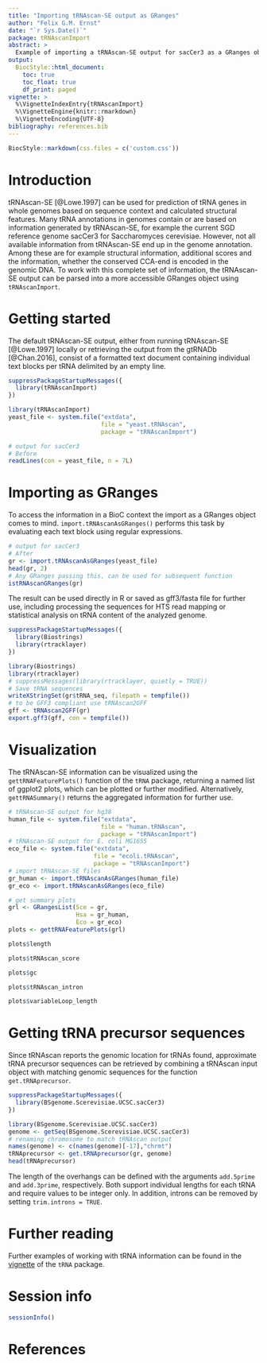 ```yaml
---
title: "Importing tRNAscan-SE output as GRanges"
author: "Felix G.M. Ernst"
date: "`r Sys.Date()`"
package: tRNAscanImport
abstract: >
  Example of importing a tRNAscan-SE output for sacCer3 as a GRanges object
output:
  BiocStyle::html_document:
    toc: true
    toc_float: true
    df_print: paged
vignette: >
  %\VignetteIndexEntry{tRNAscanImport}
  %\VignetteEngine{knitr::rmarkdown}
  %\VignetteEncoding{UTF-8}
bibliography: references.bib
---
```


```r
BiocStyle::markdown(css.files = c('custom.css'))
```

# Introduction

tRNAscan-SE [@Lowe.1997] can be used for prediction of tRNA genes in whole
genomes based on sequence context and calculated structural features. Many tRNA
annotations in genomes contain or are based on information generated by
tRNAscan-SE, for example the current SGD reference genome sacCer3 for
Saccharomyces cerevisiae. However, not all available information from
tRNAscan-SE end up in the genome annotation. Among these are for example
structural information, additional scores and the information, whether the
conserved CCA-end is encoded in the genomic DNA. To work with this complete set
of information, the tRNAscan-SE output can be parsed into a more accessible
GRanges object using `tRNAscanImport`.

# Getting started

The default tRNAscan-SE output, either from running tRNAscan-SE [@Lowe.1997]
locally or retrieving the output from the gtRNADb [@Chan.2016], consist of a
formatted text document containing individual text blocks per tRNA delimited by
an empty line.
```r
suppressPackageStartupMessages({
  library(tRNAscanImport)
})
```
```r
library(tRNAscanImport)
yeast_file <- system.file("extdata",
                          file = "yeast.tRNAscan",
                          package = "tRNAscanImport")

# output for sacCer3
# Before
readLines(con = yeast_file, n = 7L)
```

# Importing as GRanges

To access the information in a BioC context the import as a GRanges object
comes to mind. `import.tRNAscanAsGRanges()` performs this task by evaluating
each text block using regular expressions.

```r
# output for sacCer3
# After
gr <- import.tRNAscanAsGRanges(yeast_file)
head(gr, 2)
# Any GRanges passing this, can be used for subsequent function
istRNAscanGRanges(gr)
```

The result can be used directly in R or saved as gff3/fasta file for further
use, including processing the sequences for HTS read mapping or statistical
analysis on tRNA content of the analyzed genome.
```r
suppressPackageStartupMessages({
  library(Biostrings)
  library(rtracklayer)
})
```
```r
library(Biostrings)
library(rtracklayer)
# suppressMessages(library(rtracklayer, quietly = TRUE))
# Save tRNA sequences
writeXStringSet(gr$tRNA_seq, filepath = tempfile())
# to be GFF3 compliant use tRNAscan2GFF
gff <- tRNAscan2GFF(gr)
export.gff3(gff, con = tempfile())
```

# Visualization

The tRNAscan-SE information can be visualized using the `gettRNAFeaturePlots()`
function of the `tRNA` package, returning a named list of ggplot2 plots, which 
can be plotted or further modified.
Alternatively, `gettRNASummary()` returns the aggregated information for
further use.

```r
# tRNAscan-SE output for hg38
human_file <- system.file("extdata",
                          file = "human.tRNAscan",
                          package = "tRNAscanImport")
# tRNAscan-SE output for E. coli MG1655
eco_file <- system.file("extdata",
                        file = "ecoli.tRNAscan",
                        package = "tRNAscanImport")
# import tRNAscan-SE files
gr_human <- import.tRNAscanAsGRanges(human_file)
gr_eco <- import.tRNAscanAsGRanges(eco_file)

# get summary plots
grl <- GRangesList(Sce = gr,
                   Hsa = gr_human,
                   Eco = gr_eco)
plots <- gettRNAFeaturePlots(grl)
```
```r
plots$length
```
```r
plots$tRNAscan_score
```
```r
plots$gc
```
```r
plots$tRNAscan_intron
```
```r
plots$variableLoop_length
```

# Getting tRNA precursor sequences

Since tRNAscan reports the genomic location for tRNAs found, approximate tRNA
precursor sequences can be retrieved by combining a tRNAscan input object with 
matching genomic sequences for the function `get.tRNAprecursor`.

```r
suppressPackageStartupMessages({
  library(BSgenome.Scerevisiae.UCSC.sacCer3)
})
```
```r
library(BSgenome.Scerevisiae.UCSC.sacCer3)
genome <- getSeq(BSgenome.Scerevisiae.UCSC.sacCer3)
# renaming chromosome to match tRNAscan output
names(genome) <- c(names(genome)[-17],"chrmt")
tRNAprecursor <- get.tRNAprecursor(gr, genome)
head(tRNAprecursor)
```

The length of the overhangs can be defined with the arguments `add.5prime` and 
`add.3prime`, respectively. Both support individual lengths for each tRNA and 
require values to be integer only. In addition, introns can be removed by 
setting `trim.introns = TRUE`. 

# Further reading

Further examples of working with tRNA information can be found in the 
[vignette](tRNA.html) of the `tRNA` package.

# Session info

```r
sessionInfo()
```

# References
